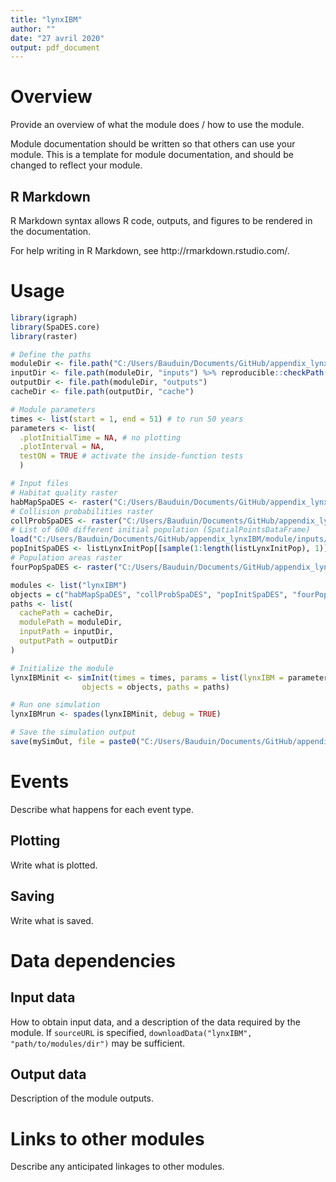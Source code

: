 ```yaml
---
title: "lynxIBM"
author: ""
date: "27 avril 2020"
output: pdf_document
---
```


# Overview

Provide an overview of what the module does / how to use the module.

Module documentation should be written so that others can use your module.
This is a template for module documentation, and should be changed to reflect your module.

## R Markdown

R Markdown syntax allows R code, outputs, and figures to be rendered in the documentation.

For help writing in R Markdown, see http://rmarkdown.rstudio.com/.

# Usage

```r
library(igraph)
library(SpaDES.core)
library(raster)

# Define the paths
moduleDir <- file.path("C:/Users/Bauduin/Documents/GitHub/appendix_lynxIBM/module")
inputDir <- file.path(moduleDir, "inputs") %>% reproducible::checkPath(create = TRUE)
outputDir <- file.path(moduleDir, "outputs")
cacheDir <- file.path(outputDir, "cache")

# Module parameters
times <- list(start = 1, end = 51) # to run 50 years
parameters <- list(
  .plotInitialTime = NA, # no plotting
  .plotInterval = NA,
  testON = TRUE # activate the inside-function tests 
  )

# Input files
# Habitat quality raster
habMapSpaDES <- raster("C:/Users/Bauduin/Documents/GitHub/appendix_lynxIBM/module/inputs/habMap.tif")
# Collision probabilities raster
collProbSpaDES <- raster("C:/Users/Bauduin/Documents/GitHub/appendix_lynxIBM/module/inputs/collProb.tif") 
# List of 600 different initial population (SpatialPointsDataFrame)
load("C:/Users/Bauduin/Documents/GitHub/appendix_lynxIBM/module/inputs/listLynxInitPop.RData") 
popInitSpaDES <- listLynxInitPop[[sample(1:length(listLynxInitPop), 1)]] # sample one initial population
# Population areas raster
fourPopSpaDES <- raster("C:/Users/Bauduin/Documents/GitHub/appendix_lynxIBM/module/inputs/fourPop.tif") 

modules <- list("lynxIBM")
objects = c("habMapSpaDES", "collProbSpaDES", "popInitSpaDES", "fourPopSpaDES")
paths <- list(
  cachePath = cacheDir,
  modulePath = moduleDir,
  inputPath = inputDir,
  outputPath = outputDir
)

# Initialize the module
lynxIBMinit <- simInit(times = times, params = list(lynxIBM = parameters), modules = modules,
                objects = objects, paths = paths)

# Run one simulation
lynxIBMrun <- spades(lynxIBMinit, debug = TRUE)

# Save the simulation output
save(mySimOut, file = paste0("C:/Users/Bauduin/Documents/GitHub/appendix_lynxIBM/module/outputs/lynxIBMrun_", sample(1:100000,1), ".RData"))

```

# Events

Describe what happens for each event type.

## Plotting

Write what is plotted.

## Saving

Write what is saved.

# Data dependencies

## Input data

How to obtain input data, and a description of the data required by the module.
If `sourceURL` is specified, `downloadData("lynxIBM", "path/to/modules/dir")` may be sufficient.

## Output data

Description of the module outputs.

# Links to other modules

Describe any anticipated linkages to other modules.
